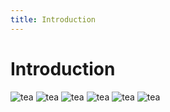 ```yaml
---
title: Introduction
---
```




# Introduction

![tea](/images/selfie.png)
![tea](/images/tea/matcha.jpg)
![tea](/images/tea/hojicha.jpg)
![tea](/images/tea/sencha.jpg)
![tea](/images/tea/matcha.jpg)
![tea](/images/tea/hojicha.jpg)

<Cards num="1">
  <Cards.Card
    title="Jack's Website"
    href="/portfolio/overview"
  />
</Cards>

<Cards num="1">
  <Cards.Card
    title="Over there"
    href="../pages/that/icons"
  />
</Cards>